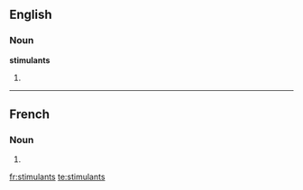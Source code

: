 ==English==

===Noun===
'''stimulants'''

# {{plural of|[[stimulant]]}}

----

==French==

===Noun===
{{infl|fr|plural}} {{m|p}}

# {{plural of|stimulant|lang=French}}

[[fr:stimulants]]
[[te:stimulants]]